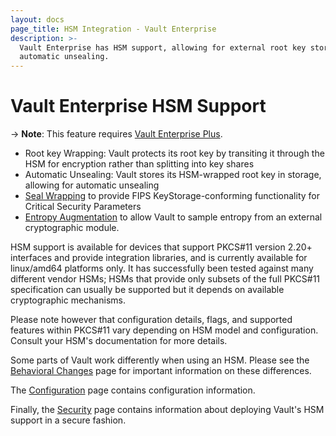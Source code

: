 ```yaml
---
layout: docs
page_title: HSM Integration - Vault Enterprise
description: >-
  Vault Enterprise has HSM support, allowing for external root key storage and
  automatic unsealing.
---
```


# Vault Enterprise HSM Support

-> **Note**: This feature requires [Vault Enterprise Plus](https://www.hashicorp.com/products/vault/).

- Root key Wrapping: Vault protects its root key by transiting it through
  the HSM for encryption rather than splitting into key shares
- Automatic Unsealing: Vault stores its HSM-wrapped root key in storage,
  allowing for automatic unsealing
- [Seal Wrapping](/docs/enterprise/sealwrap) to provide FIPS
  KeyStorage-conforming functionality for Critical Security Parameters
- [Entropy Augmentation](/docs/enterprise/entropy-augmentation) to
  allow Vault to sample entropy from an external cryptographic module.

HSM support is available for devices that support PKCS#11 version 2.20+
interfaces and provide integration libraries, and is currently available for
linux/amd64 platforms only. It has successfully been tested against many
different vendor HSMs; HSMs that provide only subsets of the full PKCS#11
specification can usually be supported but it depends on available
cryptographic mechanisms.

Please note however that configuration details, flags, and supported features
within PKCS#11 vary depending on HSM model and configuration. Consult your
HSM's documentation for more details.

Some parts of Vault work differently when using an HSM. Please see the
[Behavioral Changes](/docs/enterprise/hsm/behavior) page for
important information on these differences.

The [Configuration](/docs/configuration/seal/pkcs11) page contains
configuration information.

Finally, the [Security](/docs/enterprise/hsm/security) page contains
information about deploying Vault's HSM support in a secure fashion.
